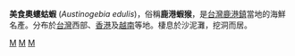 {{Speciesbox
| genus = Austinogebia
| species = edulis
| authority = (Ngoc-Ho and Chan, 1992)
| synonyms = ''Upogebia edulis''
}}

'''美食奧螻蛄蝦''' (''Austinogebia edulis'')，俗稱'''鹿港蝦猴'''，是[[台灣|台灣]][[鹿港鎮|鹿港鎮]]當地的海鮮名產。分布於[[台灣|台灣]]西部、[[香港|香港]]及[[越南|越南]]等地。棲息於沙泥灘，挖洞而居。

{{taxonbar}}

[[Category:奧螻蛄蝦屬|M]]
[[Category:鹿港鎮|M]]
[[Category:1992年描述的动物|M]]


{{Decapod-stub}}
